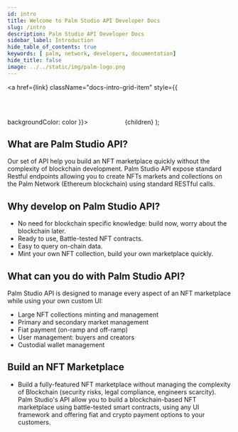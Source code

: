 ```yaml
---
id: intro
title: Welcome to Palm Studio API Developer Docs
slug: /intro
description: Palm Studio API Developer Docs
sidebar_label: Introduction
hide_table_of_contents: true
keywords: [ palm, network, developers, documentation]
hide_title: false
image: ../../static/img/palm-logo.png
---
```




<a href={link} className="docs-intro-grid-item" style={{
        backgroundColor: color
    }}>
    <Svg width='75px' height='75px' />
    <span className="docs-intro-grid-item-title">{children}</span>
</a>
);

## What are Palm Studio API?

Our set of API help you build an NFT marketplace quickly without the complexity of blockchain development.
Palm Studio API expose standard Restful endpoints allowing you to create NFTs markets and collections on the Palm Network (Ethereum blockchain) using standard RESTful calls.


## Why develop on Palm Studio API?

* No need for blockchain specific knowledge: build now, worry about the blockchain later.
* Ready to use, Battle-tested NFT contracts.
* Easy to query on-chain data.
* Mint your own NFT collection, build your own marketplace quickly.

## What can you do with Palm Studio API?

Palm Studio API is designed to manage every aspect of an NFT marketplace while using your own custom UI:

* Large NFT collections minting and management
* Primary and secondary market management
* Fiat payment (on-ramp and off-ramp)
* User management: buyers and creators
* Custodial wallet management

## Build an NFT Marketplace

* Build a fully-featured NFT marketplace without managing the complexity of Blockchain (security risks, legal compliance, engineers scarcity). Palm Studio's API allow you to build a blockchain-based NFT marketplace using battle-tested smart contracts, using any UI framework and offering fiat and crypto payment options to your customers.

<div class="row">

 <div class="col">
     <PalmCard 
        title="Crypto & Fiat payment API" 
        imgPath="recloud.png"
        description="Opening NFT markets to a mainstream audience with onramp payment." 
        preview="recloud.png"
        page="/docs/compliance/payment-api"
        />
 </div>

 <div class="col">
    <PalmCard 
        title="KYC and AML Automation" 
        description="Build safety and compliance in your code with our framework" 
        page="/docs/compliance/kyc-aml"
        />
 </div>

 <div class="col">
    <PalmCard 
        title="Reporting suspicious activity" 
        description="Get notified and manage suspicious transactions" 
        page="/docs/compliance/reporting"
        />
 </div>

</div>
